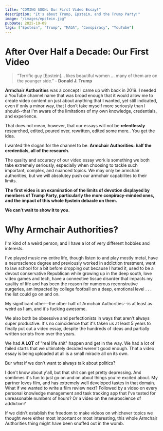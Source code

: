 ```yaml
---
title: "COMING SOON: Our First Video Essay!"
description: "It's about Trump, Epstein, and the Trump Party!"
image: "/images/epstein.jpg"
pubDate: 2025-10-09
tags: ["Epstein", "Trump", "MAGA", "Conspiracy", "YouTube"]
---
```



# After Over Half a Decade: Our First Video

>“Terrific guy \[Epstein]... likes beautiful women ... many of them are on the younger side.” - **Donald J. Trump**

**Armchair Authorities** was a concept I came up with back in 2019. I needed a YouTube channel name that was broad enough that it would allow me to create video content on just about anything that I wanted, yet still indicated, even if only a minor way, that I don't take myself more seriously than I should--that I'm aware of the limitations of my own knowledge, credentials, and experience.

That does not mean, however, that our essays will not be **relentlessly** researched, edited, poured over, rewritten, edited some more.. You get the idea.

I wanted the slogan for the channel to be: **Armchair Authorities: half the credentials, all of the research.**

The quality and accuracy of our video essay work is something we both take extremely seriously, especially when choosing to tackle such important, complex, and nuanced topics. We may only be armchair authorities, but we will absolutey push our armchair capabilites to their limits.

**The first video is an examination of the limits of devotion displayed by members of Trump Party, particularly the more conpiracy-minded ones, and the impact of this whole Epstein debacle on them.**

**We can't wait to show it to you.**

# Why Armchair Authorities?

I'm kind of a weird person, and I have a lot of very different hobbies and interests.

I've played music my entire life, though listen to and play mostly metal, have a neuroscience degree and previously worked in addiction treatment, went to law school for a bit before dropping out because I hated it, used to be a devout conservative Republican while growing up in the deep south, love video games and tech, have a connective tissue disorder that impacts my quality of life and has been the reason for numerous reconstrutive surgeries, am impacted by college football on a deep, emotional level . . . the list could go on and on.

My significant other--the other half of Armchair Authorities--is at least as weird as I am, and it's fucking awesome.

We also both be obsessive and perfectionists in ways that aren't always super productive. It's no coincidence that it's taken us at least 5 years to finally put out a video essay, despite the hundreds of ideas and partially written scripts from over the years.

We had **A LOT** of "real life shit" happen and get in the way. We had a lot of failed starts that we ultimately decided weren't good enough. That a video essay is being uploaded at all is a small miracle all on its own.

Bur what if we don't want to always talk about politics?

I don't know about y'all, but that shit can get pretty depressing. And somtimes it's fun to just go on and on about things you're excited about. My partner loves film, and has extremely well developed tastes in that domain. What if we wanted to write a film review next? Followed by a video on every personal knowledge management and task tracking app that I've tested for unreasonable numbers of hours? Or a video on the neuroscience of addiction?

If we didn't establish the freedom to make videos on whichever topics we thought were either most important or most interesting, this whole Armchair Authorities thing might have been snuffed out in the womb.
